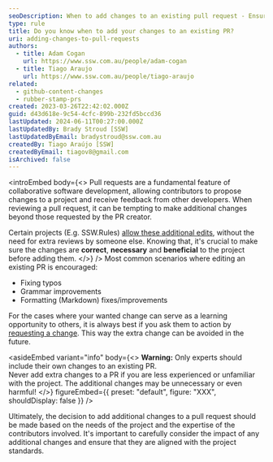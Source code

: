 ```yaml
---
seoDescription: When to add changes to an existing pull request - Ensure correct, necessary, and beneficial updates to the project while considering expertise and project standards
type: rule
title: Do you know when to add your changes to an existing PR?
uri: adding-changes-to-pull-requests
authors:
  - title: Adam Cogan
    url: https://www.ssw.com.au/people/adam-cogan
  - title: Tiago Araujo
    url: https://www.ssw.com.au/people/tiago-araujo
related:
  - github-content-changes
  - rubber-stamp-prs
created: 2023-03-26T22:42:02.000Z
guid: d43d618e-9c54-4cfc-899b-232fd5bccd36
lastUpdated: 2024-06-11T00:27:00.000Z
lastUpdatedBy: Brady Stroud [SSW]
lastUpdatedByEmail: bradystroud@ssw.com.au
createdBy: Tiago Araújo [SSW]
createdByEmail: tiagov8@gmail.com
isArchived: false
---
```


<introEmbed
  body={<>
Pull requests are a fundamental feature of collaborative software development, allowing contributors to propose changes to a project and receive feedback from other developers. When reviewing a pull request, it can be tempting to make additional changes beyond those requested by the PR creator.

Certain projects (E.g. SSW.Rules) [allow these additional edits](https://docs.github.com/en/pull-requests/collaborating-with-pull-requests/working-with-forks/allowing-changes-to-a-pull-request-branch-created-from-a-fork), without the need for extra reviews by someone else. Knowing that, it's crucial to make sure the changes are **correct**, **necessary** and **beneficial** to the project before adding them.
  </>}
/>
Most common scenarios where editing an existing PR is encouraged:

* Fixing typos
* Grammar improvements
* Formatting (Markdown) fixes/improvements

For the cases where your wanted change can serve as a learning opportunity to others, it is always best if you ask them to action by [requesting a change](https://docs.github.com/en/pull-requests/collaborating-with-pull-requests/reviewing-changes-in-pull-requests/reviewing-proposed-changes-in-a-pull-request). This way the extra change can be avoided in the future.

<asideEmbed
  variant="info"
  body={<>
    **Warning:** Only experts should include their own changes to an existing PR. \
Never add extra changes to a PR if you are less experienced or unfamiliar with the project. The additional changes may be unnecessary or even harmful!
  </>}
  figureEmbed={{
    preset: "default",
    figure: "XXX",
    shouldDisplay: false
  }}
/>

Ultimately, the decision to add additional changes to a pull request should be made based on the needs of the project and the expertise of the contributors involved. It's important to carefully consider the impact of any additional changes and ensure that they are aligned with the project standards.
